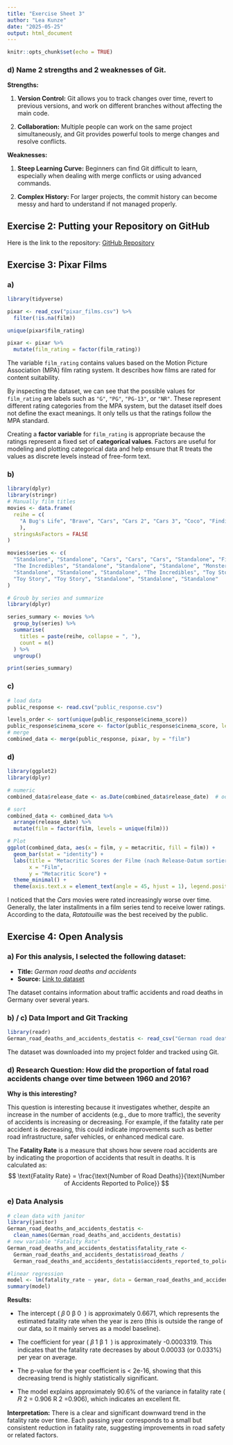 ```yaml
---
title: "Exercise Sheet 3"
author: "Lea Kunze"
date: "2025-05-25"
output: html_document
---
```


```r
knitr::opts_chunk$set(echo = TRUE)
```

### **d) Name 2 strengths and 2 weaknesses of Git.**

**Strengths:**

1.  **Version Control:** Git allows you to track changes over time, revert to previous versions, and work on different branches without affecting the main code.

2.  **Collaboration:** Multiple people can work on the same project simultaneously, and Git provides powerful tools to merge changes and resolve conflicts.

**Weaknesses:**

1.  **Steep Learning Curve:** Beginners can find Git difficult to learn, especially when dealing with merge conflicts or using advanced commands.

2.  **Complex History:** For larger projects, the commit history can become messy and hard to understand if not managed properly.

## Exercise 2: Putting your Repository on GitHub

Here is the link to the repository: [GitHub Repository](https://github.com/leakunze2606/exeRcise-sheet-3)

## Exercise 3: Pixar Films

### a)

```r
library(tidyverse)

pixar <- read_csv("pixar_films.csv") %>%
  filter(!is.na(film))

unique(pixar$film_rating)

pixar <- pixar %>%
  mutate(film_rating = factor(film_rating))
```

The variable `film_rating` contains values based on the Motion Picture Association (MPA) film rating system. It describes how films are rated for content suitability.

By inspecting the dataset, we can see that the possible values for `film_rating` are labels such as `"G"`, `"PG"`, `"PG-13"`, or `"NR"`. These represent different rating categories from the MPA system, but the dataset itself does not define the exact meanings. It only tells us that the ratings follow the MPA standard.

Creating a **factor variable** for `film_rating` is appropriate because the ratings represent a fixed set of **categorical values**. Factors are useful for modeling and plotting categorical data and help ensure that R treats the values as discrete levels instead of free-form text.

### b)

```r
library(dplyr)
library(stringr)
# Manually film titles
movies <- data.frame(
  reihe = c(
    "A Bug's Life", "Brave", "Cars", "Cars 2", "Cars 3", "Coco", "Finding Dory", "Finding Nemo", "Incredibles 2", "Inside Out", "Lightyear", "Luca", "Monsters University", "Monsters, Inc.", "Onward", "Ratatouille", "The Good Dinosaur", "The Incredibles", "Toy Story", "Toy Story 2", "Toy Story 3", "Toy Story 4", "Turning Red", "Up", "WALL-E" 
    ),
  stringsAsFactors = FALSE
)

movies$series <- c(
  "Standalone", "Standalone", "Cars", "Cars", "Cars", "Standalone", "Finding Nemo", "Finding Nemo",
  "The Incredibles", "Standalone", "Standalone", "Standalone", "Monsters, Inc.", "Monsters, Inc.",
  "Standalone", "Standalone", "Standalone", "The Incredibles", "Toy Story", "Toy Story", 
  "Toy Story", "Toy Story", "Standalone", "Standalone", "Standalone"
)

# Groub by series and summarize
library(dplyr)

series_summary <- movies %>%
  group_by(series) %>%
  summarise(
    titles = paste(reihe, collapse = ", "),
    count = n()
  ) %>%
  ungroup()

print(series_summary)

```

### c)

```r
# load data
public_response <- read.csv("public_response.csv")

levels_order <- sort(unique(public_response$cinema_score))
public_response$cinema_score <- factor(public_response$cinema_score, levels = levels_order, ordered = TRUE)
# merge 
combined_data <- merge(public_response, pixar, by = "film")
```

### d)

```r
library(ggplot2)
library(dplyr)

# numeric
combined_data$release_date <- as.Date(combined_data$release_date)  # oder numeric Jahr

# sort 
combined_data <- combined_data %>%
  arrange(release_date) %>%
  mutate(film = factor(film, levels = unique(film)))

# Plot
ggplot(combined_data, aes(x = film, y = metacritic, fill = film)) +
  geom_bar(stat = "identity") +
  labs(title = "Metacritic Scores der Filme (nach Release-Datum sortiert)",
       x = "Film",
       y = "Metacritic Score") +
  theme_minimal() +
  theme(axis.text.x = element_text(angle = 45, hjust = 1), legend.position = "none")
```

I noticed that the *Cars* movies were rated increasingly worse over time. Generally, the later installments in a film series tend to receive lower ratings. According to the data, *Ratatouille* was the best received by the public.

## Exercise 4: Open Analysis

### a) For this analysis, I selected the following dataset:

-   **Title:** *German road deaths and accidents*\
-   **Source:** [Link to dataset](https://github.com/owid/owid-datasets/tree/master/datasets/German%20road%20deaths%20and%20accidents%20-%20destatis)

The dataset contains information about traffic accidents and road deaths in Germany over several years.

### b) / c) Data Import and Git Tracking

```r
library(readr)
German_road_deaths_and_accidents_destatis <- read_csv("German road deaths and accidents - destatis.csv")
```

The dataset was downloaded into my project folder and tracked using Git.

### d) Research Question: How did the proportion of fatal road accidents change over time between 1960 and 2016?

**Why is this interesting?**

This question is interesting because it investigates whether, despite an increase in the number of accidents (e.g., due to more traffic), the severity of accidents is increasing or decreasing. For example, if the fatality rate per accident is decreasing, this could indicate improvements such as better road infrastructure, safer vehicles, or enhanced medical care.

The **Fatality Rate** is a measure that shows how severe road accidents are by indicating the proportion of accidents that result in deaths. It is calculated as: $$
\text{Fatality Rate} = \frac{\text{Number of Road Deaths}}{\text{Number of Accidents Reported to Police}}
$$

### e) Data Analysis

```r
# clean data with janitor
library(janitor)
German_road_deaths_and_accidents_destatis <- 
  clean_names(German_road_deaths_and_accidents_destatis)
# new variable "Fatality Rate"
German_road_deaths_and_accidents_destatis$fatality_rate <- 
  German_road_deaths_and_accidents_destatis$road_deaths / 
  German_road_deaths_and_accidents_destatis$accidents_reported_to_police

#linear regression
model <- lm(fatality_rate ~ year, data = German_road_deaths_and_accidents_destatis)
summary(model)


```

**Results:**

-   The intercept ( 𝛽 0 β 0 ​ ) is approximately 0.6671, which represents the estimated fatality rate when the year is zero (this is outside the range of our data, so it mainly serves as a model baseline).

-   The coefficient for year ( 𝛽 1 β 1 ​ ) is approximately -0.0003319. This indicates that the fatality rate decreases by about 0.00033 (or 0.033%) per year on average.

-   The p-value for the year coefficient is \< 2e-16, showing that this decreasing trend is highly statistically significant.

-   The model explains approximately 90.6% of the variance in fatality rate ( 𝑅 2 = 0.906 R 2 =0.906), which indicates an excellent fit.

**Interpretation:** There is a clear and significant downward trend in the fatality rate over time. Each passing year corresponds to a small but consistent reduction in fatality rate, suggesting improvements in road safety or related factors.

